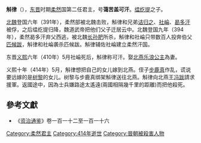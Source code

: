 '''斛律'''（{{bd|？||414年||}}），[[东晋|东晋]]时期[[柔然|柔然]]国第二任君主，号'''蔼苦盖可汗'''。[[缊纥提|缊纥提]]之子。

[[北魏|北魏]]登国六年（391年），柔然部被北魏击败，斛律和兄弟[[诘归之|诘归之]]、[[社崘|社崘]]、[[曷多汗|曷多汗]]被俘，之后缊纥提归降，魏道武帝把他们父子迁居云中。北魏登国九年（394年），柔然曷多汗弃父西逃，被北魏[[长孙肥|长孙肥]]所杀，斛律和社崘只带数百人投奔伯父[[匹候跋|匹候跋]]，斛律和社崘袭杀匹候跋。斛律辅佐社崘建立柔然汗国。

东晋[[义熙_(东晋)|义熙]]六年（410年）5月社崘死后，斛律称可汗。娶[[北燕|北燕]][[乐浪公主|乐浪公主]]為妻。

义熙十年（414年）5月，斛律想把自己的女儿嫁到北燕。侄子[[步鹿真|步鹿真]]作乱，谎说要远嫁的是[[树黎|树黎]]的女儿。树黎与步鹿真绑架斛律送往北燕。斛律向北燕王[[冯跋|冯跋]]請求援軍。返國途中，因為士兵嫌路途太遙遠(兩國相隔幾千里的距離)而把他殺死。

{{start box}}
{{s-before|[[社崘|社崘]]}}
{{s-title|[[柔然國|柔然國]]君主|410年-414年}}
{{s-after|[[步鹿真|步鹿真]]}}
{{end box}}

==參考文獻==
*《[[资治通鉴|资治通鉴]]》卷一百一十二至一百一十六
{{柔然可汗}}
[[Category:柔然君主|Category:柔然君主]]
[[Category:414年逝世|Category:414年逝世]]
[[Category:晉朝被殺害人物|Category:晉朝被殺害人物]]